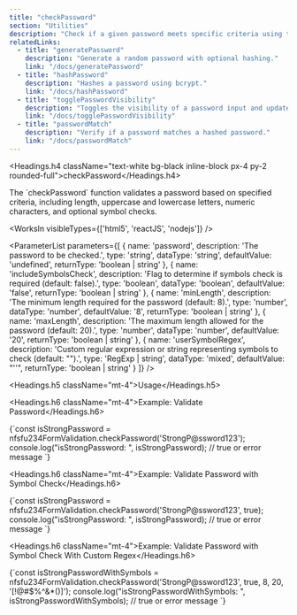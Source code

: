 ```yaml
---
title: "checkPassword"
section: "Utilities"
description: "Check if a given password meets specific criteria using the NFSFU234FormValidation Library"
relatedLinks:
  - title: "generatePassword"
    description: "Generate a random password with optional hashing."
    link: "/docs/generatePassword"
  - title: "hashPassword"
    description: "Hashes a password using bcrypt."
    link: "/docs/hashPassword"
  - title: "togglePasswordVisibility"
    description: "Toggles the visibility of a password input and updates the corresponding visibility icon."
    link: "/docs/togglePasswordVisibility"
  - title: "passwordMatch"
    description: "Verify if a password matches a hashed password."
    link: "/docs/passwordMatch"
---
```


<Headings.h4 className="text-white bg-black inline-block px-4 py-2 rounded-full">checkPassword</Headings.h4>

<Paragraph className="mt-2 text-gray-400">
The `checkPassword` function validates a password based on specified criteria, including length, uppercase and lowercase letters, numeric characters, and optional symbol checks.
</Paragraph>

<WorksIn visibleTypes={['html5', 'reactJS', 'nodejs']} />

<ParameterList
  parameters={[
    {
      name: 'password',
      description: 'The password to be checked.',
      type: 'string',
      dataType: 'string',
      defaultValue: 'undefined',
      returnType: 'boolean | string'
    },
    {
      name: 'includeSymbolsCheck',
      description: 'Flag to determine if symbols check is required (default: false).',
      type: 'boolean',
      dataType: 'boolean',
      defaultValue: 'false',
      returnType: 'boolean | string'
    },
    {
      name: 'minLength',
      description: 'The minimum length required for the password (default: 8).',
      type: 'number',
      dataType: 'number',
      defaultValue: '8',
      returnType: 'boolean | string'
    },
    {
      name: 'maxLength',
      description: 'The maximum length allowed for the password (default: 20).',
      type: 'number',
      dataType: 'number',
      defaultValue: '20',
      returnType: 'boolean | string'
    },
    {
      name: 'userSymbolRegex',
      description: 'Custom regular expression or string representing symbols to check (default: "").',
      type: 'RegExp | string',
      dataType: 'mixed',
      defaultValue: "''",
      returnType: 'boolean | string'
    }
  ]}
/>

<Headings.h5 className="mt-4">Usage</Headings.h5>

<Headings.h6 className="mt-4">Example: Validate Password</Headings.h6>

<CodeBlock>
{`const isStrongPassword = nfsfu234FormValidation.checkPassword('StrongP@ssword123');
console.log("isStrongPassword: ", isStrongPassword); // true or error message
`}
</CodeBlock>

<Headings.h6 className="mt-4">Example: Validate Password with Symbol Check</Headings.h6>

<CodeBlock>
{`const isStrongPassword = nfsfu234FormValidation.checkPassword('StrongP@ssword123', true);
console.log("isStrongPassword: ", isStrongPassword); // true or error message
`}
</CodeBlock>

<Headings.h6 className="mt-4">Example: Validate Password with Symbol Check With Custom Regex</Headings.h6>

<CodeBlock>
{`const isStrongPasswordWithSymbols = nfsfu234FormValidation.checkPassword('StrongP@ssword123', true, 8, 20, '[!@#$%^&*()]');
console.log("isStrongPasswordWithSymbols: ", isStrongPasswordWithSymbols); // true or error message
`}
</CodeBlock>


<RelatedLinks />
